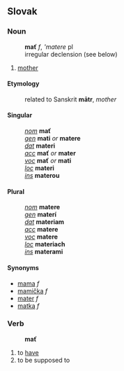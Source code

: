 ==Slovak==
===Noun===
:'''mať''' ''f'', '''matere'' pl
:irregular declension (see below)
#[[mother]]
====Etymology====
:related to Sanskrit '''mātr''', ''mother''
====Singular====
:''[[nominative|nom]]'' '''mať'''
:''[[genitive|gen]]'' '''mati''' ''or'' '''matere'''
:''[[dative|dat]]'' '''materi'''
:''[[accusative|acc]]'' '''mať''' ''or'' '''mater'''
:''[[vocative|voc]]'' '''mať''' ''or'' '''mati'''
:''[[locative|loc]]'' '''materi'''
:''[[instrumental|ins]]'' '''materou'''
====Plural====
:''[[nominative|nom]]'' '''matere'''
:''[[genitive|gen]]'' '''materí'''
:''[[dative|dat]]'' '''materiam'''
:''[[accusative|acc]]'' '''matere'''
:''[[vocative|voc]]'' '''matere'''
:''[[locative|loc]]'' '''materiach'''
:''[[instrumental|ins]]'' '''materami'''
====Synonyms====
* [[mama#Slovak|mama]] ''f''
* [[mamička]] ''f''
* [[mater#Slovak|mater]] ''f''
* [[matka#Slovak|matka]] ''f''
===Verb===
:'''mať'''
# to [[have]]
# to be supposed to